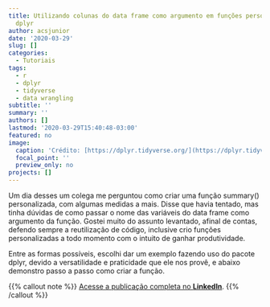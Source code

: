 ```yaml
---
title: Utilizando colunas do data frame como argumento em funções personalizadas com
  dplyr
author: acsjunior
date: '2020-03-29'
slug: []
categories:
  - Tutoriais
tags:
  - r
  - dplyr
  - tidyverse
  - data wrangling
subtitle: ''
summary: ''
authors: []
lastmod: '2020-03-29T15:40:48-03:00'
featured: no
image:
  caption: 'Crédito: [https://dplyr.tidyverse.org/](https://dplyr.tidyverse.org/)'
  focal_point: ''
  preview_only: no
projects: []
---
```


Um dia desses um colega me perguntou como criar uma função summary() personalizada, com algumas medidas a mais. Disse que havia tentado, mas tinha dúvidas de como passar o nome das variáveis do data frame como argumento da função. Gostei muito do assunto levantado, afinal de contas, defendo sempre a reutilização de código, inclusive crio funções personalizadas a todo momento com o intuito de ganhar produtividade.

Entre as formas possíveis, escolhi dar um exemplo fazendo uso do pacote dplyr, devido a versatilidade e praticidade que ele nos provê, e abaixo demonstro passo a passo como criar a função.

{{% callout note %}}
[Acesse a publicação completa no **LinkedIn**](https://www.linkedin.com/pulse/utilizando-colunas-do-data-frame-como-argumento-em-da-silva-júnior/).
{{% /callout %}}
